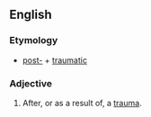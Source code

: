 ==English==

===Etymology===
*[[post-]] + [[traumatic]]

===Adjective===
{{en-adj|-}}

#After, or as a result of, a [[trauma]].